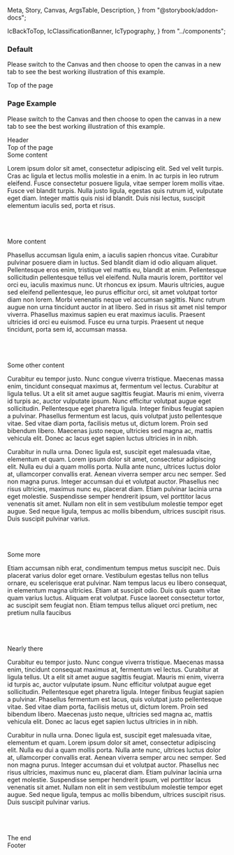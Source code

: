   Meta,
  Story,
  Canvas,
  ArgsTable,
  Description,
} from "@storybook/addon-docs";

  IcBackToTop,
  IcClassificationBanner,
  IcTypography,
} from "../components";

<Description markdown={readme} />

<Meta title="React Components/Back to top" component={IcBackToTop} />

### Default

Please switch to the Canvas and then choose to open the canvas in a new tab to see the best working illustration of this example.

<Canvas>
  <Story name="Default">
    <div id="topEl" style={{ marginTop: "-20px" }}>
      <IcTypography variant="h2">Top of the page</IcTypography>
    </div>
    <div style={{ height: "1200px" }}></div>
    <IcBackToTop target="topEl" />
  </Story>
</Canvas>

### Page Example

Please switch to the Canvas and then choose to open the canvas in a new tab to see the best working illustration of this example.

<Canvas>
  <Story name="Page Example">
    <div
      id="header"
      style={{
        width: "100%",
        height: "80px",
        backgroundColor: "#23508e",
        color: "var(--ic-architectural-white)",
      }}
    >
      <IcTypography variant="h1">Header</IcTypography>
    </div>
    <div id="topPageEl">
      <IcTypography variant="h2">Top of the page</IcTypography>
    </div>
    <IcTypography variant="h3">Some content</IcTypography>
    <p>
      Lorem ipsum dolor sit amet, consectetur adipiscing elit. Sed vel velit
      turpis. Cras ac ligula et lectus mollis molestie in a enim. In ac turpis
      in leo rutrum eleifend. Fusce consectetur posuere ligula, vitae semper
      lorem mollis vitae. Fusce vel blandit turpis. Nulla justo ligula, egestas
      quis rutrum id, vulputate eget diam. Integer mattis quis nisi id blandit.
      Duis nisi lectus, suscipit elementum iaculis sed, porta et risus.
    </p>
    <br />
    <br />
    <br />
    <IcTypography variant="h3">More content</IcTypography>
    <p>
      Phasellus accumsan ligula enim, a iaculis sapien rhoncus vitae. Curabitur
      pulvinar posuere diam in luctus. Sed blandit diam id odio aliquam aliquet.
      Pellentesque eros enim, tristique vel mattis eu, blandit at enim.
      Pellentesque sollicitudin pellentesque tellus vel eleifend. Nulla mauris
      lorem, porttitor vel orci eu, iaculis maximus nunc. Ut rhoncus ex ipsum.
      Mauris ultricies, augue sed eleifend pellentesque, leo purus efficitur
      orci, sit amet volutpat tortor diam non lorem. Morbi venenatis neque vel
      accumsan sagittis. Nunc rutrum augue non urna tincidunt auctor in at
      libero. Sed in risus sit amet nisl tempor viverra. Phasellus maximus
      sapien eu erat maximus iaculis. Praesent ultricies id orci eu euismod.
      Fusce eu urna turpis. Praesent ut neque tincidunt, porta sem id, accumsan
      massa.
    </p>
    <br />
    <br />
    <br />
    <IcTypography variant="h3">Some other content</IcTypography>
    <p>
      Curabitur eu tempor justo. Nunc congue viverra tristique. Maecenas massa
      enim, tincidunt consequat maximus at, fermentum vel lectus. Curabitur at
      ligula tellus. Ut a elit sit amet augue sagittis feugiat. Mauris mi enim,
      viverra id turpis ac, auctor vulputate ipsum. Nunc efficitur volutpat
      augue eget sollicitudin. Pellentesque eget pharetra ligula. Integer
      finibus feugiat sapien a pulvinar. Phasellus fermentum est lacus, quis
      volutpat justo pellentesque vitae. Sed vitae diam porta, facilisis metus
      ut, dictum lorem. Proin sed bibendum libero. Maecenas justo neque,
      ultricies sed magna ac, mattis vehicula elit. Donec ac lacus eget sapien
      luctus ultricies in in nibh.
    </p>
    <p>
      Curabitur in nulla urna. Donec ligula est, suscipit eget malesuada vitae,
      elementum et quam. Lorem ipsum dolor sit amet, consectetur adipiscing
      elit. Nulla eu dui a quam mollis porta. Nulla ante nunc, ultrices luctus
      dolor at, ullamcorper convallis erat. Aenean viverra semper arcu nec
      semper. Sed non magna purus. Integer accumsan dui et volutpat auctor.
      Phasellus nec risus ultricies, maximus nunc eu, placerat diam. Etiam
      pulvinar lacinia urna eget molestie. Suspendisse semper hendrerit ipsum,
      vel porttitor lacus venenatis sit amet. Nullam non elit in sem vestibulum
      molestie tempor eget augue. Sed neque ligula, tempus ac mollis bibendum,
      ultrices suscipit risus. Duis suscipit pulvinar varius.
    </p>
    <br />
    <br />
    <br />
    <IcTypography variant="h3">Some more</IcTypography>
    <p>
      Etiam accumsan nibh erat, condimentum tempus metus suscipit nec. Duis
      placerat varius dolor eget ornare. Vestibulum egestas tellus non tellus
      ornare, eu scelerisque erat pulvinar. Nam tempus lacus eu libero
      consequat, in elementum magna ultricies. Etiam at suscipit odio. Duis quis
      quam vitae quam varius luctus. Aliquam erat volutpat. Fusce laoreet
      consectetur tortor, ac suscipit sem feugiat non. Etiam tempus tellus
      aliquet orci pretium, nec pretium nulla faucibus
    </p>
    <br />
    <br />
    <br />
    <IcTypography variant="h3">Nearly there</IcTypography>
    <p>
      Curabitur eu tempor justo. Nunc congue viverra tristique. Maecenas massa
      enim, tincidunt consequat maximus at, fermentum vel lectus. Curabitur at
      ligula tellus. Ut a elit sit amet augue sagittis feugiat. Mauris mi enim,
      viverra id turpis ac, auctor vulputate ipsum. Nunc efficitur volutpat
      augue eget sollicitudin. Pellentesque eget pharetra ligula. Integer
      finibus feugiat sapien a pulvinar. Phasellus fermentum est lacus, quis
      volutpat justo pellentesque vitae. Sed vitae diam porta, facilisis metus
      ut, dictum lorem. Proin sed bibendum libero. Maecenas justo neque,
      ultricies sed magna ac, mattis vehicula elit. Donec ac lacus eget sapien
      luctus ultricies in in nibh.
    </p>
    <p>
      Curabitur in nulla urna. Donec ligula est, suscipit eget malesuada vitae,
      elementum et quam. Lorem ipsum dolor sit amet, consectetur adipiscing
      elit. Nulla eu dui a quam mollis porta. Nulla ante nunc, ultrices luctus
      dolor at, ullamcorper convallis erat. Aenean viverra semper arcu nec
      semper. Sed non magna purus. Integer accumsan dui et volutpat auctor.
      Phasellus nec risus ultricies, maximus nunc eu, placerat diam. Etiam
      pulvinar lacinia urna eget molestie. Suspendisse semper hendrerit ipsum,
      vel porttitor lacus venenatis sit amet. Nullam non elit in sem vestibulum
      molestie tempor eget augue. Sed neque ligula, tempus ac mollis bibendum,
      ultrices suscipit risus. Duis suscipit pulvinar varius.
    </p>
    <br />
    <br />
    <br />
    <IcTypography variant="h3">The end</IcTypography>
    <br />
    <IcBackToTop target="topPageEl" />
    <footer style={{ marginBottom: "24px" }}>
      <div
        id="footer"
        style={{
          width: "100%",
          height: "200px",
          backgroundColor: "#23508e",
          color: "var(--ic-architectural-white)",
        }}
      >
        <IcTypography variant="h3">Footer</IcTypography>
      </div>
    </footer>
    <IcClassificationBanner classification="official" />
  </Story>
</Canvas>
